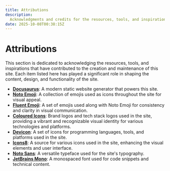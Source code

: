 ```yaml
---
title: Attributions
description:
  Acknowledgments and credits for the resources, tools, and inspirations.
date: 2025-10-08T00:38:15Z
---
```



<div className="center-image-and-caption">

<Trophy width={IconExtraLarge.width} height={IconExtraLarge.height} />

</div>

# Attributions

This section is dedicated to acknowledging the resources, tools, and
inspirations that have contributed to the creation and maintenance of this site.
Each item listed here has played a significant role in shaping the content,
design, and functionality of the site.

- [**Docusaurus**](https://docusaurus.io): A modern static website generator
  that powers this site.
- [**Noto Emoji**](https://github.com/googlefonts/noto-emoji): A collection of
  emojis used as icons throughout the site for visual appeal.
- [**Fluent Emoji**](https://github.com/microsoft/fluentui-emoji): A set of
  emojis used along with Noto Emoji for consistency and clarity in visual
  communication.
- [**Coloured Icons**](https://github.com/dheereshagrwal/coloured-icons): Brand
  logos and tech stack logos used in the site, providing a vibrant and
  recognizable visual identity for various technologies and platforms.
- [**Devicon**](https://github.com/devicons/devicon): A set of icons for
  programming languages, tools, and platforms used in the site.
- [**Icons8**](https://icons8.com): A source for various icons used in the site,
  enhancing the visual elements and user interface.
- [**Noto Sans**](https://fonts.google.com/noto): A versatile typeface used for
  the site's typography.
- [**JetBrains Mono**](https://fonts.google.com/specimen/JetBrains+Mono): A
  monospaced font used for code snippets and technical content.
